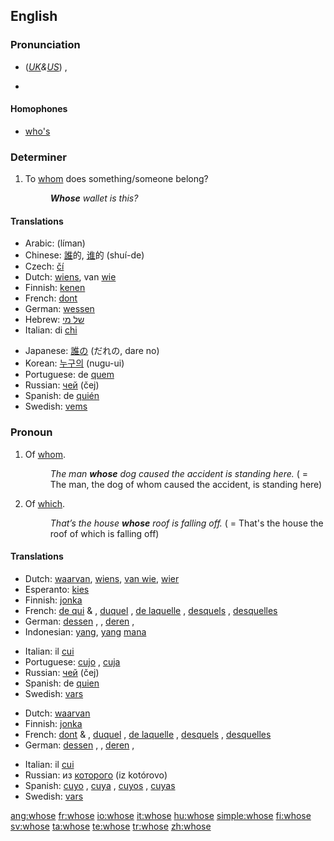 ==English==

{{rank|woman|want|home|234|whose|words|given|hands}}

===Pronunciation===
*(''[[Received Pronunciation|UK]]&[[General American|US]]'') {{IPA|/huːz/}}, {{SAMPA|/hu:z/}}
*:{{rhymes|uːz}}
*{{audio|en-us-whose.ogg|Audio (US)}}

====Homophones====
*[[who's]]

===Determiner===
{{infl|en|determiner}}

# To [[whom]] does something/someone belong?
#: '''''Whose''' wallet is this?''

====Translations====
{{trans-top|to whom does something/someone belong?}}
*Arabic: {{ARchar|[[لمن]]}} (líman)
*Chinese: [[誰]]的, [[谁]]的 (shuí-de)
* Czech: [[čí]]
*Dutch: [[wiens]], van [[wie]]
*Finnish: [[kenen]]
*French: [[dont]]
*German: [[wessen]]
*Hebrew: [[של מי]]
*Italian: di [[chi]]
{{trans-mid}}
*Japanese: [[誰]]の (だれの, dare no)
*Korean: [[누구의]] (nugu-ui)
*Portuguese: de [[quem]]
*Russian: [[чей]] (čej)
*Spanish: de [[quién]]
*Swedish: [[vems]]
{{trans-bottom}}

===Pronoun===
{{en-pron|desc=relative pronoun}}

# Of [[whom]].
#:''The man '''whose''' dog caused the accident is standing here.'' ( = The man, the dog of whom caused the accident, is standing here)
# {{context|considered|_|nonstandard|_|by some}} Of [[which]].
#:''That’s the house '''whose''' roof is falling off.'' ( = That's the house the roof of which is falling off)

====Translations====
{{trans-top|of whom}}
*Dutch: [[waarvan]], [[wiens]], [[van wie]], [[wier]]
*Esperanto: [[kies]]
*Finnish: [[jonka]]
*French: [[de qui]] {{m|f}} & {{p}}, [[duquel]] {{m}}, [[de laquelle]] {{f}}, [[desquels]] {{p}}, [[desquelles]] {{f|p}}
*German: [[dessen]] {{m}}, {{n}}, [[deren]] {{f}}, {{p}}
*Indonesian: [[yang]], [[yang]] [[mana]]
{{trans-mid}}
*Italian: il [[cui]]
*Portuguese: [[cujo]] {{m}}, [[cuja]] {{f}}
*Russian: [[чей]] (čej)
*Spanish: de [[quien]]
*Swedish: [[vars]]
{{trans-bottom}}

{{trans-top|of which}}
*Dutch: [[waarvan]]
*Finnish: [[jonka]]
*French: [[dont]] {{m|f}} & {{p}}, [[duquel]] {{m}}, [[de laquelle]] {{f}}, [[desquels]] {{p}}, [[desquelles]] {{f|p}}
*German: [[dessen]] {{m}}, {{n}}, [[deren]] {{f}}, {{p}}
{{trans-mid}}
*Italian: il [[cui]]
*Russian: из [[который|которого]] (iz kotórovo)
*Spanish: [[cuyo]] {{m}}, [[cuya]] {{f}}, [[cuyos]] {{p}}, [[cuyas]] {{f|p}}
*Swedish: [[vars]]
{{trans-bottom}}

[[ang:whose]]
[[fr:whose]]
[[io:whose]]
[[it:whose]]
[[hu:whose]]
[[simple:whose]]
[[fi:whose]]
[[sv:whose]]
[[ta:whose]]
[[te:whose]]
[[tr:whose]]
[[zh:whose]]